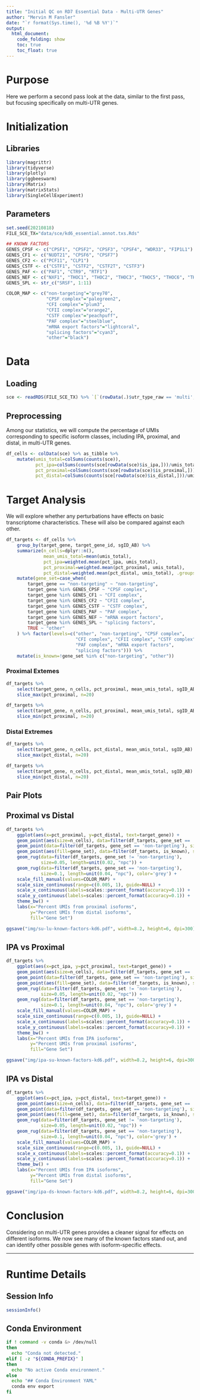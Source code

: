 ```yaml
---
title: "Initial QC on RD7 Essential Data - Multi-UTR Genes"
author: "Mervin M Fansler"
date: "`r format(Sys.time(), '%d %B %Y')`"
output: 
  html_document: 
    code_folding: show
    toc: true
    toc_float: true
---
```


# Purpose

Here we perform a second pass look at the data, similar to the first pass, but
focusing specifically on multi-UTR genes.

# Initialization

## Libraries
```r
library(magrittr)
library(tidyverse)
library(plotly)
library(ggbeeswarm)
library(Matrix)
library(matrixStats)
library(SingleCellExperiment)
```

## Parameters
```r
set.seed(20210818)
FILE_SCE_TX="data/sce/kd6_essential.annot.txs.Rds"

## KNOWN FACTORS
GENES_CPSF <- c("CPSF1", "CPSF2", "CPSF3", "CPSF4", "WDR33", "FIP1L1")
GENES_CF1 <- c("NUDT21", "CPSF6", "CPSF7")
GENES_CF2 <- c("PCF11", "CLP1")
GENES_CSTF <- c("CSTF1", "CSTF2", "CSTF2T", "CSTF3")
GENES_PAF <- c("PAF1", "CTR9", "RTF1")
GENES_NEF <- c("NXF1", "THOC1", "THOC2", "THOC3", "THOC5", "THOC6", "THOC7")
GENES_SPL <- str_c("SRSF", 1:11)

COLOR_MAP <- c("non-targeting"="grey70",
               "CPSF complex"="palegreen2",
               "CFI complex"="plum3",
               "CFII complex"="orange2",
               "CSTF complex"="peachpuff",
               "PAF complex"="steelblue",
               "mRNA export factors"="lightcoral",
               "splicing factors"="cyan3",
               "other"="black")
```

# Data
## Loading
```r
sce <- readRDS(FILE_SCE_TX) %>% `[`(rowData(.)$utr_type_raw == 'multi',)
```

## Preprocessing
Among our statistics, we will compute the percentage of UMIs corresponding to specific
isoform classes, including IPA, proximal, and distal, in multi-UTR genes.

```r
df_cells <- colData(sce) %>% as_tibble %>%
    mutate(umis_total=colSums(counts(sce)),
           pct_ipa=colSums(counts(sce[rowData(sce)$is_ipa,]))/umis_total,
           pct_proximal=colSums(counts(sce[rowData(sce)$is_proximal,]))/umis_total,
           pct_distal=colSums(counts(sce[rowData(sce)$is_distal,]))/umis_total)
```

# Target Analysis
We will explore whether any perturbations have effects on basic transcriptome characteristics.
These will also be compared against each other.

```r
df_targets <- df_cells %>%
    group_by(target_gene, target_gene_id, sgID_AB) %>%
    summarize(n_cells=dplyr::n(),
              mean_umis_total=mean(umis_total),
              pct_ipa=weighted.mean(pct_ipa, umis_total),
              pct_proximal=weighted.mean(pct_proximal, umis_total),
              pct_distal=weighted.mean(pct_distal, umis_total), .groups='drop') %>%
    mutate(gene_set=case_when(
        target_gene == "non-targeting" ~ "non-targeting",
        target_gene %in% GENES_CPSF ~ "CPSF complex",
        target_gene %in% GENES_CF1 ~ "CFI complex",
        target_gene %in% GENES_CF2 ~ "CFII complex",
        target_gene %in% GENES_CSTF ~ "CSTF complex",
        target_gene %in% GENES_PAF ~ "PAF complex",
        target_gene %in% GENES_NEF ~ "mRNA export factors",
        target_gene %in% GENES_SPL ~ "splicing factors",
        TRUE ~ "other"
    ) %>% factor(levels=c("other", "non-targeting", "CPSF complex", 
                          "CFI complex", "CFII complex", "CSTF complex",
                          "PAF complex", "mRNA export factors",
                          "splicing factors"))) %>%
    mutate(is_known=!gene_set %in% c("non-targeting", "other"))
```


### Proximal Extemes
```r
df_targets %>%
    select(target_gene, n_cells, pct_proximal, mean_umis_total, sgID_AB) %>%
    slice_max(pct_proximal, n=20)

df_targets %>%
    select(target_gene, n_cells, pct_proximal, mean_umis_total, sgID_AB) %>%
    slice_min(pct_proximal, n=20)
```

### Distal Extremes
```r
df_targets %>%
    select(target_gene, n_cells, pct_distal, mean_umis_total, sgID_AB) %>%
    slice_max(pct_distal, n=20)

df_targets %>%
    select(target_gene, n_cells, pct_distal, mean_umis_total, sgID_AB) %>%
    slice_min(pct_distal, n=20)
```

## Pair Plots

## Proximal vs Distal
```r
df_targets %>%
    ggplot(aes(x=pct_proximal, y=pct_distal, text=target_gene)) +
    geom_point(aes(size=n_cells), data=filter(df_targets, gene_set == 'other')) +
    geom_point(data=filter(df_targets, gene_set == 'non-targeting'), size=0.7, color='grey') +
    geom_point(aes(fill=gene_set), data=filter(df_targets, is_known), size=3, pch=21, color='black') +
    geom_rug(data=filter(df_targets, gene_set != 'non-targeting'), 
             size=0.05, length=unit(0.02, "npc")) +
    geom_rug(data=filter(df_targets, gene_set == 'non-targeting'), 
             size=0.1, length=unit(0.04, "npc"), color='grey') +
    scale_fill_manual(values=COLOR_MAP) +
    scale_size_continuous(range=c(0.005, 1), guide=NULL) +
    scale_x_continuous(labels=scales::percent_format(accuracy=0.1)) +
    scale_y_continuous(labels=scales::percent_format(accuracy=0.1)) +
    theme_bw() +
    labs(x="Percent UMIs from proximal isoforms",
         y="Percent UMIs from distal isoforms",
         fill="Gene Set")
```


```r
ggsave("img/su-lu-known-factors-kd6.pdf", width=8.2, height=6, dpi=300)
```

## IPA vs Proximal
```r
df_targets %>%
    ggplot(aes(x=pct_ipa, y=pct_proximal, text=target_gene)) +
    geom_point(aes(size=n_cells), data=filter(df_targets, gene_set == 'other')) +
    geom_point(data=filter(df_targets, gene_set == 'non-targeting'), size=0.7, color='grey') +
    geom_point(aes(fill=gene_set), data=filter(df_targets, is_known), size=3, pch=21, color='black') +
    geom_rug(data=filter(df_targets, gene_set != 'non-targeting'), 
             size=0.05, length=unit(0.02, "npc")) +
    geom_rug(data=filter(df_targets, gene_set == 'non-targeting'), 
             size=0.1, length=unit(0.04, "npc"), color='grey') +
    scale_fill_manual(values=COLOR_MAP) +
    scale_size_continuous(range=c(0.005, 1), guide=NULL) +
    scale_x_continuous(labels=scales::percent_format(accuracy=0.1)) +
    scale_y_continuous(labels=scales::percent_format(accuracy=0.1)) +
    theme_bw() +
    labs(x="Percent UMIs from IPA isoforms",
         y="Percent UMIs from proximal isoforms",
         fill="Gene Set")
```

```r
ggsave("img/ipa-su-known-factors-kd6.pdf", width=8.2, height=6, dpi=300)
```


## IPA vs Distal
```r
df_targets %>%
    ggplot(aes(x=pct_ipa, y=pct_distal, text=target_gene)) +
    geom_point(aes(size=n_cells), data=filter(df_targets, gene_set == 'other')) +
    geom_point(data=filter(df_targets, gene_set == 'non-targeting'), size=0.7, color='grey') +
    geom_point(aes(fill=gene_set), data=filter(df_targets, is_known), size=3, pch=21, color='black') +
    geom_rug(data=filter(df_targets, gene_set != 'non-targeting'), 
             size=0.05, length=unit(0.02, "npc")) +
    geom_rug(data=filter(df_targets, gene_set == 'non-targeting'), 
             size=0.1, length=unit(0.04, "npc"), color='grey') +
    scale_fill_manual(values=COLOR_MAP) +
    scale_size_continuous(range=c(0.005, 1), guide=NULL) +
    scale_x_continuous(labels=scales::percent_format(accuracy=0.1)) +
    scale_y_continuous(labels=scales::percent_format(accuracy=0.1)) +
    theme_bw() +
    labs(x="Percent UMIs from IPA isoforms",
         y="Percent UMIs from distal isoforms",
         fill="Gene Set")
```

```r
ggsave("img/ipa-ds-known-factors-kd6.pdf", width=8.2, height=6, dpi=300)
```


# Conclusion

Considering on multi-UTR genes provides a cleaner signal for effects on different
isoforms. We now see many of the known factors stand out, and can identify other
possible genes with isoform-specific effects.

---

# Runtime Details
## Session Info
```r
sessionInfo()
```

## Conda Environment
```bash
if ! command -v conda &> /dev/null
then
  echo "Conda not detected."
elif [ -z "${CONDA_PREFIX}" ]
then
  echo "No active Conda environment."
else
  echo "## Conda Environment YAML"
  conda env export
fi
```
